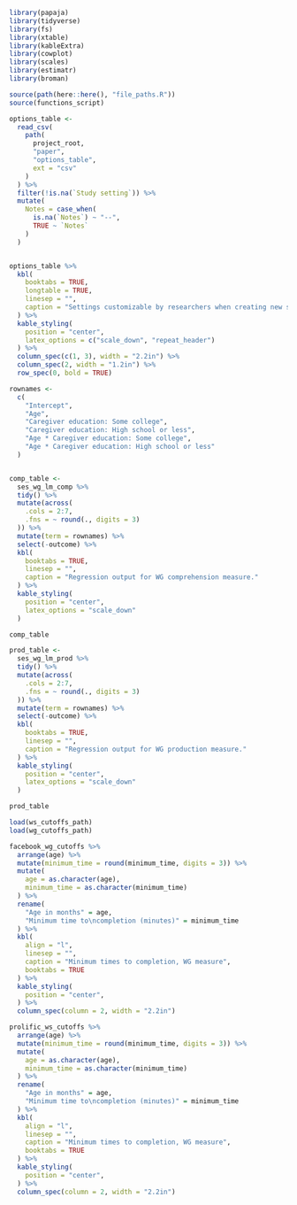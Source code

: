 ```r
library(papaja)
library(tidyverse)
library(fs)
library(xtable)
library(kableExtra)
library(cowplot)
library(scales)
library(estimatr)
library(broman)

source(path(here::here(), "file_paths.R"))
source(functions_script)
```

```r
options_table <- 
  read_csv(
    path(
      project_root,
      "paper",
      "options_table",
      ext = "csv"
    )
  ) %>% 
  filter(!is.na(`Study setting`)) %>% 
  mutate(
    Notes = case_when(
      is.na(`Notes`) ~ "--",
      TRUE ~ `Notes`
    )
  )


options_table %>%
  kbl(
    booktabs = TRUE,
    longtable = TRUE,
    linesep = "",
    caption = "Settings customizable by researchers when creating new studies to be run on the Web-CDI platform."
  ) %>%
  kable_styling(
    position = "center",
    latex_options = c("scale_down", "repeat_header")
  ) %>%
  column_spec(c(1, 3), width = "2.2in") %>%
  column_spec(2, width = "1.2in") %>%
  row_spec(0, bold = TRUE)

```

\newpage

```r
rownames <-
  c(
    "Intercept",
    "Age",
    "Caregiver education: Some college",
    "Caregiver education: High school or less",
    "Age * Caregiver education: Some college",
    "Age * Caregiver education: High school or less"
  )


comp_table <-
  ses_wg_lm_comp %>%
  tidy() %>%
  mutate(across(
    .cols = 2:7,
    .fns = ~ round(., digits = 3)
  )) %>% 
  mutate(term = rownames) %>%
  select(-outcome) %>%
  kbl(
    booktabs = TRUE,
    linesep = "",
    caption = "Regression output for WG comprehension measure."
  ) %>%
  kable_styling(
    position = "center",
    latex_options = "scale_down"
  )

comp_table

prod_table <-
  ses_wg_lm_prod %>%
  tidy() %>%
  mutate(across(
    .cols = 2:7,
    .fns = ~ round(., digits = 3)
  )) %>% 
  mutate(term = rownames) %>%
  select(-outcome) %>%
  kbl(
    booktabs = TRUE,
    linesep = "",
    caption = "Regression output for WG production measure."
  ) %>%
  kable_styling(
    position = "center",
    latex_options = "scale_down"
  )

prod_table
```

\newpage

```r

load(ws_cutoffs_path)
load(wg_cutoffs_path)

facebook_wg_cutoffs %>%
  arrange(age) %>% 
  mutate(minimum_time = round(minimum_time, digits = 3)) %>% 
  mutate(
    age = as.character(age), 
    minimum_time = as.character(minimum_time)
  ) %>% 
  rename(
    "Age in months" = age,
    "Minimum time to\ncompletion (minutes)" = minimum_time
  ) %>% 
  kbl(
    align = "l", 
    linesep = "", 
    caption = "Minimum times to completion, WG measure", 
    booktabs = TRUE
  ) %>% 
  kable_styling(
    position = "center",
  ) %>% 
  column_spec(column = 2, width = "2.2in")

prolific_ws_cutoffs %>%
  arrange(age) %>% 
  mutate(minimum_time = round(minimum_time, digits = 3)) %>% 
  mutate(
    age = as.character(age), 
    minimum_time = as.character(minimum_time)
  ) %>% 
  rename(
    "Age in months" = age,
    "Minimum time to\ncompletion (minutes)" = minimum_time
  ) %>% 
  kbl(
    align = "l", 
    linesep = "", 
    caption = "Minimum times to completion, WG measure", 
    booktabs = TRUE
  ) %>% 
  kable_styling(
    position = "center",
  ) %>% 
  column_spec(column = 2, width = "2.2in")

```

